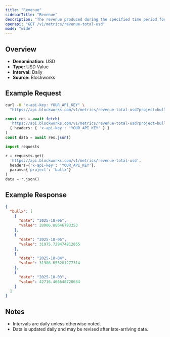 ```yaml
---
title: "Revenue"
sidebarTitle: "Revenue"
description: "The revenue produced during the specified time period for given project."
openapi: "GET /v1/metrics/revenue-total-usd"
mode: "wide"
---
```


## Overview

- **Denomination:** USD
- **Type:** USD Value
- **Interval:** Daily
- **Source:** Blockworks

## Example Request

<CodeGroup>

```bash cURL
curl -H "x-api-key: YOUR_API_KEY" \
  "https://api.blockworks.com/v1/metrics/revenue-total-usd?project=bullx"
```

```typescript TypeScript
const res = await fetch(
  'https://api.blockworks.com/v1/metrics/revenue-total-usd?project=bullx',
  { headers: { 'x-api-key': 'YOUR_API_KEY' } }
)
const data = await res.json()
```

```python Python
import requests

r = requests.get(
  'https://api.blockworks.com/v1/metrics/revenue-total-usd',
  headers={'x-api-key': 'YOUR_API_KEY'},
  params={'project': 'bullx'}
)
data = r.json()
```

</CodeGroup>

## Example Response

```json
{
  "bullx": [
    {
      "date": "2025-10-06",
      "value": 28006.88646793253
    },
    {
      "date": "2025-10-05",
      "value": 31975.729474812855
    },
    {
      "date": "2025-10-04",
      "value": 31986.655201277314
    },
    {
      "date": "2025-10-03",
      "value": 42716.466648720634
    }
  ]
}
```

## Notes
- Intervals are daily unless otherwise noted.
- Data is updated daily and may be revised after late-arriving data.